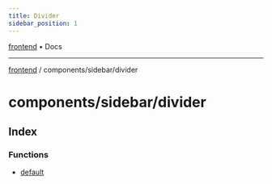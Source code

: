 ```yaml
---
title: Divider
sidebar_position: 1
---
```


[frontend](./divider/../../..) • Docs

***

[frontend](./divider/../../..) / components/sidebar/divider

# components/sidebar/divider

## Index

### Functions

- [default](./divider/functions/default)
